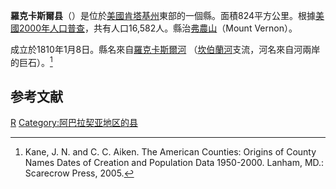 {{noteTA
|T=zh-hans:罗克卡斯尔县 (肯塔基州);zh-hk:羅克卡斯爾縣 (肯塔基州);zh-tw:羅克卡斯爾郡 (肯塔基州);
|1=zh-hans:县;zh-hk:縣;zh-tw:郡;
}}
<!--[[File:Map_of_Kentucky_highlighting_Rockcastle_County.svg|250px]]-->
{{Infobox U.S. County
| county = 羅克卡斯爾縣
| state = 肯塔基州 
| en county = Rockcastle County
| en state = Kentucky
| seal = 
| founded year = 1810
| founded date = 
| seat wl = Mount Vernon
| largest city wl = 
| area mi = 318
| area km = 824
| area land mi = 318
| area land km = 822
| area water mi = 1
| area water km = 1
| area percentage = 0.17%
| census yr = 2000
| pop = 16,582
| density mi = 52
| density km = 20
| time zone = Eastern
| UTC offset = -5
| DST offset = -4
| footnotes = 
| web = rockcastlecountyky.com
| named for = 
}}
'''羅克卡斯爾县'''（{{lang-en|Rockcastle County}}）是位於[[美國|美國]][[肯塔基州|肯塔基州]]東部的一個縣。面積824平方公里。根據[[美國2000年人口普查|美國2000年人口普查]]，共有人口16,582人。縣治[[弗農山_(肯塔基州)|弗農山]]（Mount Vernon）。

成立於1810年1月8日。縣名來自[[羅克卡斯爾河|羅克卡斯爾河]] （[[坎伯蘭河|坎伯蘭河]]支流，河名來自河兩岸的巨石）。<ref>Kane, J. N. and C. C. Aiken. The American Counties: Origins of County Names Dates of Creation and Population Data 1950-2000. Lanham, MD.: Scarecrow Press, 2005.</ref>

== 参考文献 ==
<div class="references-small">
<references />
</div>

[[Category:肯塔基州行政区划|R]]
[[Category:阿巴拉契亚地区的县|Category:阿巴拉契亚地区的县]]